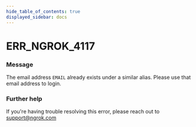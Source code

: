 ```yaml
---
hide_table_of_contents: true
displayed_sidebar: docs
---
```



# ERR_NGROK_4117

### Message

The email address `EMAIL` already exists under a similar alias. Please use that email address to login.

<ErrorDetails error="err_ngrok_4117" />

### Further help

If you're having trouble resolving this error, please reach out to [support@ngrok.com](mailto:support@ngrok.com?subject=Help%20with%20ERR_NGROK_4117)
